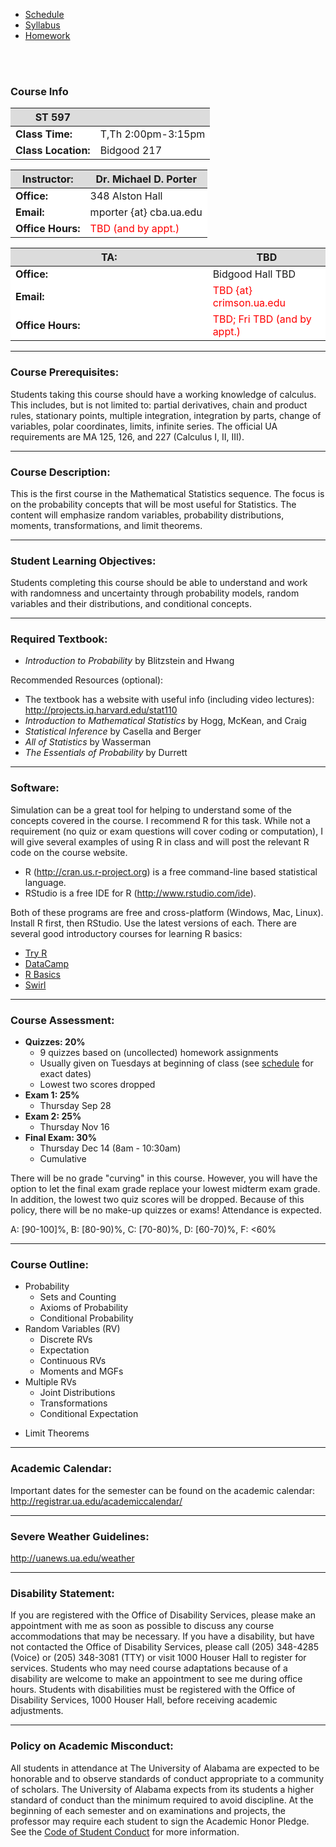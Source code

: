 <ul class="navibar">
  <li><a href="./index.html" class="navibar" >Schedule</a></li>
  <li><a href="./syllabus.html" class="current" >Syllabus</a></li>
  <li><a href="./homework.html" class="navibar" >Homework</a></li>
</ul>


<!--- Table Formatting Modifications --->
<style>
.table {
  width: 35%;
  margin-left: 0%;
  border: 1px solid lightgray;
  font-size : 78%;
}
th {   
  background-color: #dcdcdc;
}
td {
  background-color: white;
}
</style>



<!--- Start Main Page --->
 <br><br>

### Course Info

ST 597                    |                |
------------------------- | --------------- 
**Class Time:**           | T,Th 2:00pm-3:15pm  
**Class Location:**       | Bidgood 217    

**Instructor:**     | Dr\. Michael D. Porter  
------------------------- | --------------- 
**Office:**         | 348 Alston Hall
**Email:**          | mporter {at} cba.ua.edu    
**Office Hours:**   | <font color="red"> TBD (and by appt.)  </font>

**TA:**                   |  TBD
------------------------- | --------------- 
**Office:**               | Bidgood Hall TBD
**Email:**                | <font color="red"> TBD  {at} crimson.ua.edu </font>
**Office Hours:**         | <font color="red"> TBD; Fri TBD (and by appt.)     </font>   



----

### Course Prerequisites:
Students taking this course should have a working knowledge of calculus. This includes, but is not limited to: partial derivatives, chain and product rules, stationary points, multiple integration, integration by parts, change of variables, polar coordinates, limits, infinite series. The official UA requirements are MA 125, 126, and 227 (Calculus I, II, III). 




----

### Course Description:

This is the first course in the Mathematical Statistics sequence. The focus is on the probability concepts that will be most useful for Statistics. The content will emphasize random variables, probability distributions, moments, transformations, and limit theorems. 


----

### Student Learning Objectives:
Students completing this course should be able to understand and work with randomness and uncertainty through probability models, random variables and their distributions, and conditional concepts. 


----

### Required Textbook:
- *Introduction to Probability* by Blitzstein and Hwang

Recommended Resources (optional):   

- The textbook has a website with useful info (including video lectures): <http://projects.iq.harvard.edu/stat110>   
- *Introduction to Mathematical Statistics* by Hogg, McKean, and Craig  
- *Statistical Inference* by Casella and Berger  
- *All of Statistics* by Wasserman
- *The Essentials of Probability* by Durrett


----

### Software:

Simulation can be a great tool for helping to understand some of the concepts covered in the course. I recommend R for this task. While not a requirement (no quiz or exam questions will cover coding or computation), I will give several examples of using R in class and will post the relevant R code on the course website.       

- R (<http://cran.us.r-project.org>) is a free command-line based statistical language.
- RStudio is a free IDE for R (<http://www.rstudio.com/ide>).

Both of these programs are free and cross-platform (Windows, Mac, Linux). Install R first, then RStudio. Use the latest versions of each. There are several good introductory courses for learning R basics:  

- [Try R  ](http://tryr.codeschool.com/)
- [DataCamp  ](https://www.datacamp.com/courses/free-introduction-to-r)
- [R Basics](https://www.udemy.com/r-basics/)
- [Swirl](http://swirlstats.com/)



----

### Course Assessment:

- **Quizzes: 20%**
    - 9 quizzes based on (uncollected) homework assignments
    - Usually given on Tuesdays at beginning of class (see [schedule](index.html) for exact dates)
    - Lowest two scores dropped

- **Exam 1: 25%**
    - Thursday Sep 28  

- **Exam 2: 25%**
    - Thursday Nov 16

- **Final Exam: 30%**
    - Thursday Dec 14 (8am - 10:30am)
    - Cumulative


There will be no grade \"curving\" in this course. However, you will have the option to let the final exam grade replace your lowest midterm exam grade. In addition, the lowest two quiz scores will be dropped. Because of this policy, there will be no make-up quizzes or exams! Attendance is expected. 

A: [90-100]\%, B: [80-90)\%, C: [70-80)\%, D: [60-70)\%, F: <60\%

-----

### Course Outline: 

- Probability
    - Sets and Counting
    - Axioms of Probability
    - Conditional Probability
    
- Random Variables (RV)
    - Discrete RVs
    - Expectation
    - Continuous RVs
    - Moments and MGFs

- Multiple RVs
    - Joint Distributions
    - Transformations
    - Conditional Expectation

<!--- - Inequalities  --->
- Limit Theorems


----

### Academic Calendar:
Important dates for the semester can be found on the academic calendar: 
<http://registrar.ua.edu/academiccalendar/>

----

### Severe Weather Guidelines:
<http://uanews.ua.edu/weather>

----

### Disability Statement:
If you are registered with the Office of Disability Services, please make an appointment with me as soon as possible to discuss any course accommodations that may be necessary.
If you have a disability, but have not contacted the Office of Disability Services, please call (205) 348-4285 (Voice) or (205) 348-3081 (TTY) or visit 1000 Houser Hall to register for services. Students who may need course adaptations because of a disability are welcome to make an appointment to see me during office hours. Students with disabilities must be registered with the Office of Disability Services, 1000 Houser Hall, before receiving academic adjustments.


----

### Policy on Academic Misconduct:
All students in attendance at The University of Alabama are expected to be honorable and to observe standards of conduct appropriate to a community of scholars. The University of Alabama expects from its students a higher standard of conduct than the minimum required to avoid discipline. At the beginning of each semester and on examinations and projects, the professor may require each student to sign the Academic Honor Pledge. 
See the [Code of Student Conduct](http://policies.ua.edu/conduct.html) for more information.








